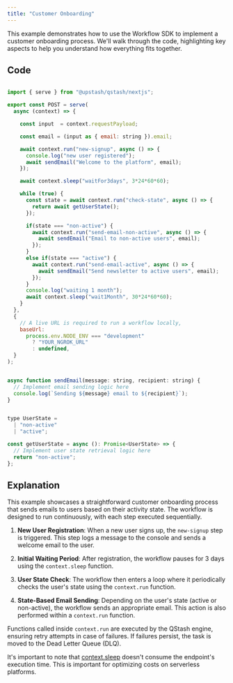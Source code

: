 ```yaml
---
title: "Customer Onboarding"
---
```


This example demonstrates how to use the Workflow SDK to implement a customer onboarding process. We'll walk through the code, highlighting key aspects to help you understand how everything fits together.

## Code

```javascript

import { serve } from "@upstash/qstash/nextjs";

export const POST = serve(
  async (context) => {

    const input  = context.requestPayload;

    const email = (input as { email: string }).email;

    await context.run("new-signup", async () => {
      console.log("new user registered");
      await sendEmail("Welcome to the platform", email);
    });

    await context.sleep("waitFor3days", 3*24*60*60);

    while (true) {
      const state = await context.run("check-state", async () => {
        return await getUserState();
      });

      if(state === "non-active") {
        await context.run("send-email-non-active", async () => {
          await sendEmail("Email to non-active users", email);
        });
      }
      else if(state === "active") {
        await context.run("send-email-active", async () => {
          await sendEmail("Send newsletter to active users", email);
        });
      }
      console.log("waiting 1 month");
      await context.sleep("wait1Month", 30*24*60*60);
    }
  },
  {
    // A live URL is required to run a workflow locally,
    baseUrl:
      process.env.NODE_ENV === "development"
        ? "YOUR_NGROK_URL"
        : undefined,
  }
);


async function sendEmail(message: string, recipient: string) {
  // Implement email sending logic here
  console.log(`Sending ${message} email to ${recipient}`);
}


type UserState =
  | "non-active"
  | "active";

const getUserState = async (): Promise<UserState> => {
  // Implement user state retrieval logic here
  return "non-active";
};
```

## Explanation

This example showcases a straightforward customer onboarding process that sends emails to users based on their activity state. The workflow is designed to run continuously, with each step executed sequentially.

1. **New User Registration**: When a new user signs up, the `new-signup` step is triggered. This step logs a message to the console and sends a welcome email to the user.

2. **Initial Waiting Period**: After registration, the workflow pauses for 3 days using the `context.sleep` function.

3. **User State Check**: The workflow then enters a loop where it periodically checks the user's state using the `context.run` function.

4. **State-Based Email Sending**: Depending on the user's state (active or non-active), the workflow sends an appropriate email. This action is also performed within a `context.run` function.

Functions called inside `context.run` are executed by the QStash engine, ensuring retry attempts in case of failures. If failures persist, the task is moved to the Dead Letter Queue (DLQ).

It's important to note that [context.sleep](/qstash/workflow/basics/context#context-sleep) doesn't consume the endpoint's execution time. This is important for optimizing costs on serverless platforms.